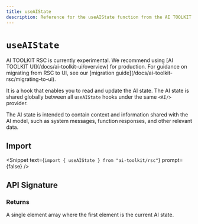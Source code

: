 ```yaml
---
title: useAIState
description: Reference for the useAIState function from the AI TOOLKIT RSC
---
```


# `useAIState`

<Note type="warning">
  AI TOOLKIT RSC is currently experimental. We recommend using [AI TOOLKIT
  UI](/docs/ai-toolkit-ui/overview) for production. For guidance on migrating
  from RSC to UI, see our [migration
  guide](/docs/ai-toolkit-rsc/migrating-to-ui).
</Note>

It is a hook that enables you to read and update the AI state. The AI state is shared globally between all `useAIState` hooks under the same `<AI/>` provider.

The AI state is intended to contain context and information shared with the AI model, such as system messages, function responses, and other relevant data.

## Import

<Snippet text={`import { useAIState } from "ai-toolkit/rsc"`} prompt={false} />

## API Signature

### Returns

A single element array where the first element is the current AI state.
